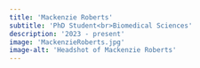 ```yaml
---
title: 'Mackenzie Roberts'
subtitle: 'PhD Student<br>Biomedical Sciences'
description: '2023 - present'
image: 'MackenzieRoberts.jpg'
image-alt: 'Headshot of Mackenzie Roberts'
---
```


